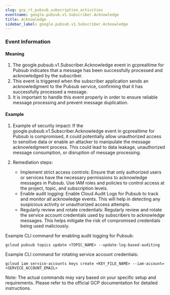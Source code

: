 ```yaml
--- 
slug: gcp_rt_pubsub_subscription_activities
eventname: google.pubsub.v1.Subscriber.Acknowledge
title: Acknowledge
sidebar_label: google.pubsub.v1.Subscriber.Acknowledge
---
```

                       
### Event Information

#### Meaning

1. The google.pubsub.v1.Subscriber.Acknowledge event in gcprealtime for Pubsub indicates that a message has been successfully processed and acknowledged by the subscriber.
2. This event is triggered when the subscriber application sends an acknowledgment to the Pubsub service, confirming that it has successfully processed a message.
3. It is important to handle this event properly in order to ensure reliable message processing and prevent message duplication.

#### Example

1. Example of security impact: If the google.pubsub.v1.Subscriber.Acknowledge event in gcprealtime for Pubsub is compromised, it could potentially allow unauthorized access to sensitive data or enable an attacker to manipulate the message acknowledgment process. This could lead to data leakage, unauthorized message consumption, or disruption of message processing.

2. Remediation steps:
   - Implement strict access controls: Ensure that only authorized users or services have the necessary permissions to acknowledge messages in Pubsub. Use IAM roles and policies to control access at the project, topic, and subscription levels.
   - Enable audit logging: Enable Cloud Audit Logs for Pubsub to track and monitor all acknowledge events. This will help in detecting any suspicious activity or unauthorized access attempts.
   - Regularly review and rotate credentials: Regularly review and rotate the service account credentials used by subscribers to acknowledge messages. This helps mitigate the risk of compromised credentials being used maliciously.

Example CLI command for enabling audit logging for Pubsub:
```
gcloud pubsub topics update <TOPIC_NAME> --update-log-based-auditing
```

Example CLI command for rotating service account credentials:
```
gcloud iam service-accounts keys create <KEY_FILE_NAME> --iam-account=<SERVICE_ACCOUNT_EMAIL>
```

Note: The actual commands may vary based on your specific setup and requirements. Please refer to the official GCP documentation for detailed instructions.


 